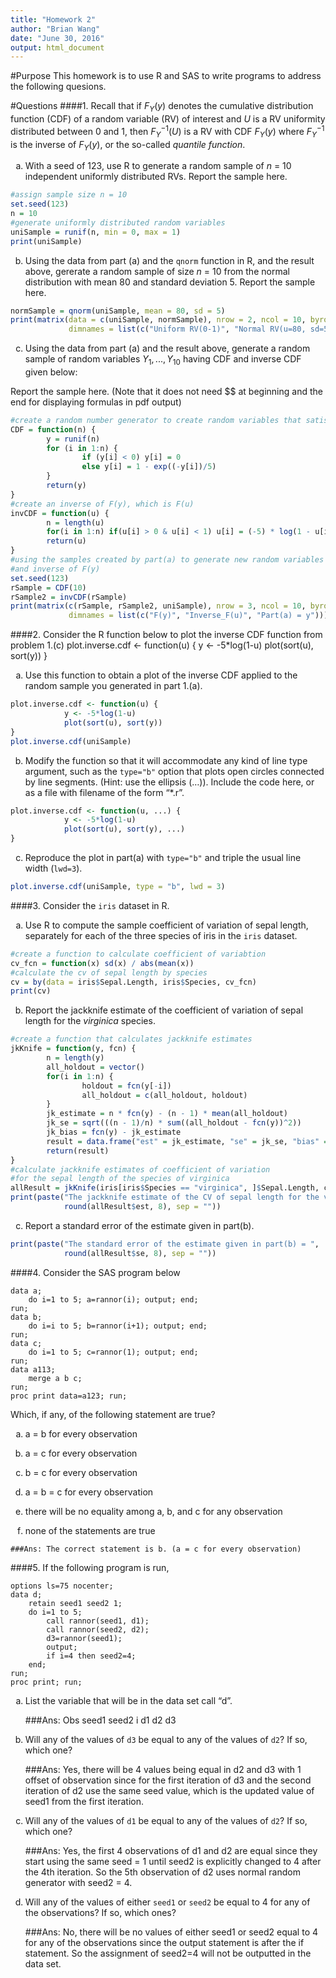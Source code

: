 ---
title: "Homework 2"
author: "Brian Wang"
date: "June 30, 2016"
output: html_document
---

#Purpose
This homework is to use R and SAS to write programs to address the following quesions.

#Questions
####1. Recall that if $F_Y(y)$ denotes the cumulative distribution function (CDF) of a random variable (RV) of interest and $U$ is a RV uniformity distributed between 0 and 1, then $F_Y^{-1}(U)$ is a RV with CDF $F_Y(y)$ where $F_Y^{-1}$ is the inverse of $F_Y(y)$, or the so-called *quantile function*.

a. With a seed of 123, use R to generate a random sample of $n$ = 10 independent uniformly distributed RVs. Report the sample here.

```{r}
#assign sample size n = 10
set.seed(123)
n = 10
#generate uniformly distributed random variables
uniSample = runif(n, min = 0, max = 1)
print(uniSample)
```

b. Using the data from part (a) and the `qnorm` function in R, and the result above, gererate a random sample of size $n$ = 10 from the normal distribution with mean 80 and standard deviation 5. Report the sample here.

```{r}

normSample = qnorm(uniSample, mean = 80, sd = 5)
print(matrix(data = c(uniSample, normSample), nrow = 2, ncol = 10, byrow = T, 
             dimnames = list(c("Uniform RV(0-1)", "Normal RV(u=80, sd=5)"))))
```

c. Using the data from part (a) and the result above, generate a random sample of random variables $Y_1,...,Y_{10}$ having CDF and inverse CDF given below: 

\begin{align*}
F(y) &=
\begin{cases}
0 & \text{if }y<0\\
1 - e^{-y/5} & \text{if }y \ge 0\\
\end{cases}\\
F^{-1}(u) &= -5\log_e(1-u) \quad(\text{ for } (0<u<1))
\end{align*}
Report the sample here. (Note that it does not need $$ at beginning and the end for displaying formulas in pdf output)

```{r}
#create a random number generator to create random variables that satisfy CDF of F(y)
CDF = function(n) {
        y = runif(n)
        for (i in 1:n) {
                if (y[i] < 0) y[i] = 0
                else y[i] = 1 - exp((-y[i])/5)
        }
        return(y)
}
#create an inverse of F(y), which is F(u)
invCDF = function(u) {
        n = length(u)
        for(i in 1:n) if(u[i] > 0 & u[i] < 1) u[i] = (-5) * log(1 - u[i])
        return(u)
}
#using the samples created by part(a) to generate new random variables with CDF of F(y) 
#and inverse of F(y)
set.seed(123)
rSample = CDF(10)
rSample2 = invCDF(rSample)
print(matrix(c(rSample, rSample2, uniSample), nrow = 3, ncol = 10, byrow = T, 
             dimnames = list(c("F(y)", "Inverse_F(u)", "Part(a) = y"))))
```

####2. Consider the R function below to plot the inverse CDF function from problem 1.(c) 
    plot.inverse.cdf <- function(u) {
            y <- -5*log(1-u)
            plot(sort(u), sort(y))
    }
    
a. Use this function to obtain a plot of the inverse CDF applied to the random sample you generated in part 1.(a).

```{r}
plot.inverse.cdf <- function(u) {
            y <- -5*log(1-u)
            plot(sort(u), sort(y))
}
plot.inverse.cdf(uniSample)
```

b. Modify the function so that it will accommodate any kind of line type argument, such as the `type="b"` option that plots open circles connected by line segments. (Hint: use the ellipsis (...)). Include the code here, or as a file with filename of the form "*.r".

```{r}
plot.inverse.cdf <- function(u, ...) {
            y <- -5*log(1-u)
            plot(sort(u), sort(y), ...)
}
```

c. Reproduce the plot in part(a) with `type="b"` and triple the usual line width (`lwd=3`).

```{r}
plot.inverse.cdf(uniSample, type = "b", lwd = 3)
```

####3. Consider the `iris` dataset in R.

a. Use R to compute the sample coefficient of variation of sepal length, separately for each of the three species of iris in the `iris` dataset.

```{r}
#create a function to calculate coefficient of variabtion
cv_fcn = function(x) sd(x) / abs(mean(x))
#calculate the cv of sepal length by species
cv = by(data = iris$Sepal.Length, iris$Species, cv_fcn)
print(cv)
```

b. Report the jackknife estimate of the coefficient of variation of sepal length for the *virginica* species.

```{r}
#create a function that calculates jackknife estimates
jkKnife = function(y, fcn) {
        n = length(y)
        all_holdout = vector()
        for(i in 1:n) {
                holdout = fcn(y[-i]) 
                all_holdout = c(all_holdout, holdout)
        }
        jk_estimate = n * fcn(y) - (n - 1) * mean(all_holdout)
        jk_se = sqrt(((n - 1)/n) * sum((all_holdout - fcn(y))^2))
        jk_bias = fcn(y) - jk_estimate
        result = data.frame("est" = jk_estimate, "se" = jk_se, "bias" = jk_bias)
        return(result)
}
#calculate jackknife estimates of coefficient of variation 
#for the sepal length of the species of virginica
allResult = jkKnife(iris[iris$Species == "virginica", ]$Sepal.Length, cv_fcn)
print(paste("The jackknife estimate of the CV of sepal length for the virginica species = ", 
            round(allResult$est, 8), sep = ""))
```

c. Report a standard error of the estimate given in part(b).

```{r}
print(paste("The standard error of the estimate given in part(b) = ", 
            round(allResult$se, 8), sep = ""))
```

####4. Consider the SAS program below

    data a;
        do i=1 to 5; a=rannor(i); output; end;
    run;
    data b;
        do i=i to 5; b=rannor(i+1); output; end;
    run;
    data c; 
        do i=1 to 5; c=rannor(1); output; end;
    run;
    data a113;
        merge a b c;
    run;
    proc print data=a123; run;
    
  Which, if any, of the following statement are true?
  
  a. a = b for every observation
  
  b. a = c for every observation
  
  c. b = c for every observation
  
  d. a = b = c for every observation
  
  e. there will be no equality among a, b, and c for any observation
  
  f. none of the statements are true
  

    ###Ans: The correct statement is b. (a = c for every observation)


####5. If the following program is run,

    options ls=75 nocenter;
    data d;
        retain seed1 seed2 1;
        do i=1 to 5;
            call rannor(seed1, d1);
            call rannor(seed2, d2);
            d3=rannor(seed1);
            output;
            if i=4 then seed2=4;
        end;
    run;
    proc print; run;
    
a. List the variable that will be in the data set call "d".

    ###Ans: Obs seed1 seed2 i d1 d2 d3

b. Will any of the values of `d3` be equal to any of the values of `d2`? If so, which one?

    ###Ans: Yes, there will be 4 values being equal in d2 and d3 with 1 offset of observation since for the first iteration of d3 and the second iteration of d2 use the same seed value, which is the updated value of seed1 from the first iteration.


c. Will any of the values of `d1` be equal to any of the values of `d2`? If so, which one?

    ###Ans: Yes, the first 4 observations of d1 and d2 are equal since they start using the same seed = 1 until seed2 is explicitly changed to 4 after the 4th iteration. So the 5th observation of d2 uses normal random generator with seed2 = 4.


d. Will any of the values of either `seed1` or `seed2` be equal to 4 for any of the observations? If so, which ones?

    ###Ans: No, there will be no values of either seed1 or seed2 equal to 4 for any of the observations since the output statement is after the if statement. So the assignment of seed2=4 will not be outputted in the data set.


